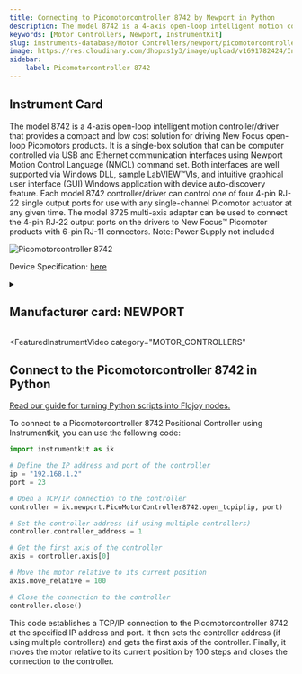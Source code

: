 ```yaml
---
title: Connecting to Picomotorcontroller 8742 by Newport in Python
description: The model 8742 is a 4-axis open-loop intelligent motion controller/driver that provides a compact and low cost solution for driving New Focus open-loop Picomotors products. It is a single-box solution that can be computer controlled via USB and Ethernet communication interfaces using Newport Motion Control Language (NMCL) command set. Both interfaces are well supported via Windows DLL, sample LabVIEW™VIs, and intuitive graphical user interface (GUI) Windows application with device auto-discovery feature. Each model 8742 controller/driver can control one of four 4-pin RJ-22 single output ports for use with any single-channel Picomotor actuator at any given time. The model 8725 multi-axis adapter can be used to connect the 4-pin RJ-22 output ports on the drivers to New Focus™ Picomotor products with 6-pin RJ-11 connectors. Note, Power Supply not included
keywords: [Motor Controllers, Newport, InstrumentKit] 
slug: instruments-database/Motor Controllers/newport/picomotorcontroller-8742 
image: https://res.cloudinary.com/dhopxs1y3/image/upload/v1691782424/Instruments/Positional%20Controller/Picomotorcontroller-8742/Picomotorcontroller-8742.jpg
sidebar:
    label: Picomotorcontroller 8742 
---
```



## Instrument Card

The model 8742 is a 4-axis open-loop intelligent motion controller/driver that provides a compact and low cost solution for driving New Focus open-loop Picomotors products. It is a single-box solution that can be computer controlled via USB and Ethernet communication interfaces using Newport Motion Control Language (NMCL) command set. Both interfaces are well supported via Windows DLL, sample LabVIEW™VIs, and intuitive graphical user interface (GUI) Windows application with device auto-discovery feature. Each model 8742 controller/driver can control one of four 4-pin RJ-22 single output ports for use with any single-channel Picomotor actuator at any given time. The model 8725 multi-axis adapter can be used to connect the 4-pin RJ-22 output ports on the drivers to New Focus™ Picomotor products with 6-pin RJ-11 connectors. Note: Power Supply not included

![Picomotorcontroller 8742](https://res.cloudinary.com/dhopxs1y3/image/upload/v1691782424/Instruments/Positional%20Controller/Picomotorcontroller-8742/Picomotorcontroller-8742.jpg)

Device Specification: [here](https://www.newport.com/medias/sys_master/images/images/h8e/hfa/8797030088734/8742-Datasheet.pdf)

<details style={{ marginTop: "15px"}}>
<summary><h2 style={{display:'inline'}}>Manufacturer card: NEWPORT</h2></summary>

![NEWPORT](https://res.cloudinary.com/dhopxs1y3/image/upload/v1692806178/Instruments/Vendor%20Logos/Newport.png)

Newport provides a wide range of photonics technology and products designed to enhance the capabilities and productivity of our customers' applications.

- Headquarters: Irvine, California, United States
- Yearly Revenue (millions, USD): 3500
- Vendor Website: [here](https://www.newport.com/)

</details>


<FeaturedInstrumentVideo
  category="MOTOR_CONTROLLERS"
></FeaturedInstrumentVideo>

## Connect to the Picomotorcontroller 8742 in Python

[Read our guide for turning Python scripts into Flojoy nodes.](https://docs.flojoy.ai/contribution/blocks/custom-flojoy-block/)



<Tabs>
<TabItem value="Flojoy" label="Flojoy" className="flojoy-instrument-tabs">

<SectionsCard category="MOTOR_CONTROLLERS" manufacturer="Newport"></SectionsCard>

</TabItem>
<TabItem value="InstrumentKit" label="InstrumentKit">

To connect to a Picomotorcontroller 8742 Positional Controller using Instrumentkit, you can use the following code:

```python
import instrumentkit as ik

# Define the IP address and port of the controller
ip = "192.168.1.2"
port = 23

# Open a TCP/IP connection to the controller
controller = ik.newport.PicoMotorController8742.open_tcpip(ip, port)

# Set the controller address (if using multiple controllers)
controller.controller_address = 1

# Get the first axis of the controller
axis = controller.axis[0]

# Move the motor relative to its current position
axis.move_relative = 100

# Close the connection to the controller
controller.close()
```

This code establishes a TCP/IP connection to the Picomotorcontroller 8742 at the specified IP address and port. It then sets the controller address (if using multiple controllers) and gets the first axis of the controller. Finally, it moves the motor relative to its current position by 100 steps and closes the connection to the controller.

</TabItem>
</Tabs>